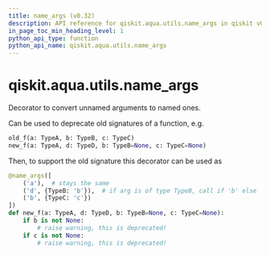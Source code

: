 ```yaml
---
title: name_args (v0.32)
description: API reference for qiskit.aqua.utils.name_args in qiskit v0.32
in_page_toc_min_heading_level: 1
python_api_type: function
python_api_name: qiskit.aqua.utils.name_args
---
```


<span id="qiskit-aqua-utils-name-args" />

# qiskit.aqua.utils.name\_args

<Function id="qiskit.aqua.utils.name_args" isDedicatedPage={true} github="https://github.com/qiskit-community/qiskit-aqua/tree/stable/0.9/qiskit/aqua/utils/name_unnamed_args.py" signature="name_args(mapping, skip=0)">
  Decorator to convert unnamed arguments to named ones.

  Can be used to deprecate old signatures of a function, e.g.

  ```python
  old_f(a: TypeA, b: TypeB, c: TypeC)
  new_f(a: TypeA, d: TypeD, b: TypeB=None, c: TypeC=None)
  ```

  Then, to support the old signature this decorator can be used as

  ```python
  @name_args([
      ('a'),  # stays the same
      ('d', {TypeB: 'b'}),  # if arg is of type TypeB, call if 'b' else 'd'
      ('b', {TypeC: 'c'})
  ])
  def new_f(a: TypeA, d: TypeD, b: TypeB=None, c: TypeC=None):
      if b is not None:
          # raise warning, this is deprecated!
      if c is not None:
          # raise warning, this is deprecated!
  ```
</Function>

